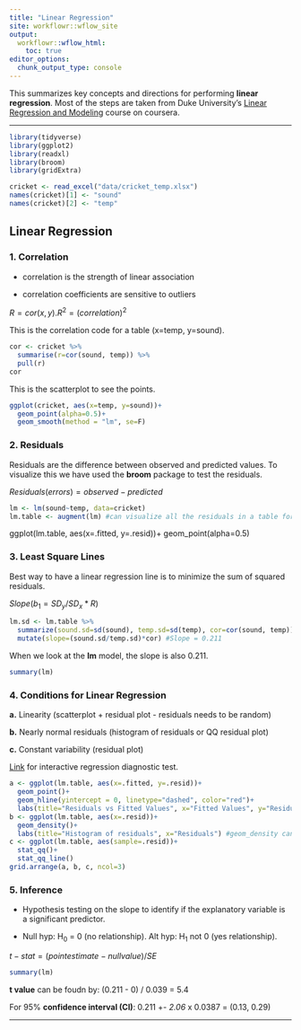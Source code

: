 ```yaml
---
title: "Linear Regression"
site: workflowr::wflow_site
output:
  workflowr::wflow_html:
    toc: true
editor_options:
  chunk_output_type: console
---
```


This summarizes key concepts and directions for performing **linear regression**. Most of the steps are taken from Duke University's [Linear Regression and Modeling](https://www.coursera.org/learn/linear-regression-model/home/welcome) course on coursera.

***
```r
library(tidyverse)
library(ggplot2)
library(readxl)
library(broom)
library(gridExtra)

cricket <- read_excel("data/cricket_temp.xlsx")
names(cricket)[1] <- "sound"
names(cricket)[2] <- "temp"
```
## Linear Regression

### 1. Correlation

* correlation is the strength of linear association

* correlation coefficients are sensitive to outliers

$R = cor(x,y). R^2 = (correlation)^2$

This is the correlation code for a table (x=temp, y=sound).
```r
cor <- cricket %>% 
  summarise(r=cor(sound, temp)) %>% 
  pull(r)
cor
```
This is the scatterplot to see the points.
```r
ggplot(cricket, aes(x=temp, y=sound))+
  geom_point(alpha=0.5)+
  geom_smooth(method = "lm", se=F)
```

### 2. Residuals
Residuals are the difference between observed and predicted values. To visualize this we have used the **broom** package to test the residuals. 

$Residuals (errors) = observed - predicted$

```r
lm <- lm(sound~temp, data=cricket)
lm.table <- augment(lm) #can visualize all the residuals in a table form
```

ggplot(lm.table, aes(x=.fitted, y=.resid))+
  geom_point(alpha=0.5)

### 3. Least Square Lines
Best way to have a linear regression line is to minimize the sum of squared residuals.

$Slope(b_1 = SD_y/SD_x * R)$

```r
lm.sd <- lm.table %>% 
  summarize(sound.sd=sd(sound), temp.sd=sd(temp), cor=cor(sound, temp)) %>% 
  mutate(slope=(sound.sd/temp.sd)*cor) #Slope = 0.211
```
When we look at the **lm** model, the slope is also 0.211.
```r
summary(lm)
```

### 4. Conditions for Linear Regression
**a.** Linearity (scatterplot + residual plot - residuals needs to be random)

**b.** Nearly normal residuals (histogram of residuals or QQ residual plot)

**c.** Constant variability (residual plot)

[Link](https://gallery.shinyapps.io/slr_diag/) for interactive regression diagnostic test. 

```r
a <- ggplot(lm.table, aes(x=.fitted, y=.resid))+
  geom_point()+
  geom_hline(yintercept = 0, linetype="dashed", color="red")+
  labs(title="Residuals vs Fitted Values", x="Fitted Values", y="Residuals")
b <- ggplot(lm.table, aes(x=.resid))+
  geom_density()+
  labs(title="Histogram of residuals", x="Residuals") #geom_density can also be added
c <- ggplot(lm.table, aes(sample=.resid))+
  stat_qq()+
  stat_qq_line()
grid.arrange(a, b, c, ncol=3)
```

### 5. Inference

* Hypothesis testing on the slope to identify if the explanatory variable is a significant predictor.

* Null hyp: H~0~ = 0 (no relationship). Alt hyp: H~1~ not 0 (yes relationship).

$t-stat = (pointestimate - null value) / SE$

```r
summary(lm)
```
**t value** can be foudn by: (0.211 - 0) / 0.039 = 5.4

For 95% **confidence interval (CI)**: 0.211 +- *2.06* x 0.0387 = (0.13, 0.29)



***